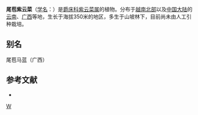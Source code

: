 {{Speciesbox 
| taxon = Strobilanthes mucronato-producta 
| authority = Lindau
}}

'''尾苞紫云菜'''（[[学名|学名]]：{{lang|la|''Strobilanthes mucronato-producta''}}）是[[爵床科|爵床科]][[紫云菜属|紫云菜属]]的植物。分布于[[越南北部|越南北部]]以及[[中国大陆|中国大陆]]的[[云南|云南]]、[[广西|广西]]等地，生长于海拔350米的地区，多生于山坡林下，目前尚未由人工引种栽培。

== 别名 ==
尾苞马蓝（广西）

== 参考文献 ==
<div class="references-small">
* {{cite web| url =http://www.bioinfo.cn/db05/KmzwSpecies.php?action=view&id=298| title =尾苞紫云菜| work =《中国高等植物数据库全库》| publisher =中国科学院微生物研究所| author =昆明植物研究所| accessdate =2009-02-21| deadurl =yes| archiveurl =https://web.archive.org/web/20160305105913/http://www.bioinfo.cn/db05/KmzwSpecies.php?action=view&id=298| archivedate =2016-03-05}}
</div>
{{Taxonbar|from=Q11041957}}

[[Category:马蓝属|W]]


{{植物小作品}}